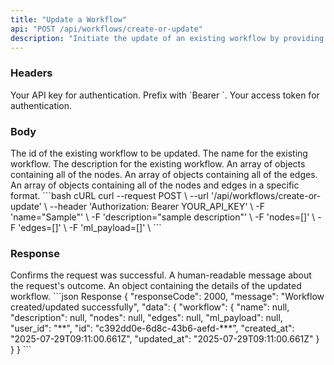 ```yaml
---
title: "Update a Workflow"
api: "POST /api/workflows/create-or-update"
description: "Initiate the update of an existing workflow by providing details."
---
```


### Headers

<ParamField header="Authorization" type="string" required>
  Your API key for authentication. Prefix with `Bearer `.
</ParamField>

<ParamField header="x-access-token" type="string" required>
  Your access token for authentication.
</ParamField>

### Body

<ParamField body="id" type="string" required>
  The id of the existing workflow to be updated.
</ParamField>

<ParamField body="name" type="string" required>
  The name for the existing workflow.
</ParamField>

<ParamField body="description" type="string" required>
  The description for the existing workflow.
</ParamField>

<ParamField body="nodes" type="object[]">
  An array of objects containing all of the nodes.
</ParamField>

<ParamField body="edges" type="object[]">
  An array of objects containing all of the edges.
</ParamField>

<ParamField body="ml_payload" type="object[]">
  An array of objects containing all of the nodes and edges in a specific
  format.
</ParamField>

<RequestExample>
```bash cURL
curl --request POST \
  --url '/api/workflows/create-or-update' \
  --header 'Authorization: Bearer YOUR_API_KEY' \
  -F 'name="Sample"' \
  -F 'description="sample description"' \
  -F 'nodes=[]' \
  -F 'edges=[]' \
  -F 'ml_payload=[]' \
```
</RequestExample>

### Response

<ResponseField name="responseCode" type="string">
  Confirms the request was successful.
</ResponseField>
<ResponseField name="message" type="string">
  A human-readable message about the request's outcome.
</ResponseField>
<ResponseField name="data" type="object">
  An object containing the details of the updated workflow.
</ResponseField>

<ResponseExample>
```json Response
{
    "responseCode": 2000,
    "message": "Workflow created/updated successfully",
    "data": {
        "workflow": {
            "name": null,
            "description": null,
            "nodes": null,
            "edges": null,
            "ml_payload": null,
            "user_id": "**",
            "id": "c392dd0e-6d8c-43b6-aefd-***",
            "created_at": "2025-07-29T09:11:00.661Z",
            "updated_at": "2025-07-29T09:11:00.661Z"
        }
    }
}
```
</ResponseExample>